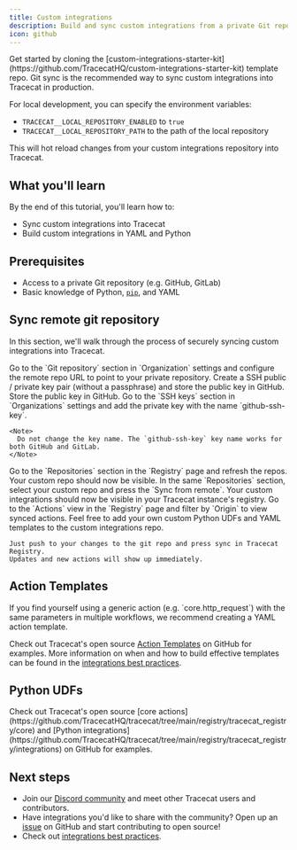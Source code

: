 ```yaml
---
title: Custom integrations
description: Build and sync custom integrations from a private Git repository into Tracecat.
icon: github
---
```



<Tip>
  Get started by cloning the [custom-integrations-starter-kit](https://github.com/TracecatHQ/custom-integrations-starter-kit) template repo.
</Tip>

<Note>
  Git sync is the recommended way to sync custom integrations into Tracecat in production.

  For local development, you can specify the environment variables:
  - `TRACECAT__LOCAL_REPOSITORY_ENABLED` to `true`
  - `TRACECAT__LOCAL_REPOSITORY_PATH` to the path of the local repository

  This will hot reload changes from your custom integrations repository into Tracecat.
</Note>

## What you'll learn

By the end of this tutorial, you'll learn how to:

- Sync custom integrations into Tracecat
- Build custom integrations in YAML and Python

## Prerequisites

- Access to a private Git repository (e.g. GitHub, GitLab)
- Basic knowledge of Python, [`pip`](https://pip.pypa.io/en/stable/getting-started/), and YAML

## Sync remote git repository

In this section, we'll walk through the process of securely syncing custom integrations into Tracecat.

<Steps>
  <CreateNewRepoStep />
  <Step title="Configure remote repo URL">
    Go to the `Git repository` section in `Organization` settings and configure the remote repo URL to point to your private repository.

  </Step>
  <Step title="GitHub SSH deploy key">
    Create a SSH public / private key pair (without a passphrase) and store the public key in GitHub.
    Store the public key in GitHub.
  </Step>
  <Step title="Private key in Tracecat">
    Go to the `SSH keys` section in `Organizations` settings and add the private key with the name `github-ssh-key`.

    <Note>
      Do not change the key name. The `github-ssh-key` key name works for both GitHub and GitLab.
    </Note>
  </Step>
  <Step title="Refresh repos in Tracecat">
    Go to the `Repositories` section in the `Registry` page and refresh the repos.
    Your custom repo should now be visible.
  </Step>
  <Step title="Sync custom repo">
    In the same `Repositories` section, select your custom repo and press the `Sync from remote`.
    Your custom integrations should now be visible in your Tracecat instance's registry.
  </Step>
  <Step title="View custom integrations">
    Go to the `Actions` view in the `Registry` page and filter by `Origin` to view synced actions.
  </Step>
  <Step title="🎉 That's it!">
    Feel free to add your own custom Python UDFs and YAML templates to the custom integrations repo.

    Just push to your changes to the git repo and press sync in Tracecat Registry.
    Updates and new actions will show up immediately.
  </Step>
</Steps>

## Action Templates

<Tip>
  If you find yourself using a generic action (e.g. `core.http_request`) with the same parameters in multiple workflows, we recommend creating a YAML action template.

  Check out Tracecat's open source [Action Templates](https://github.com/TracecatHQ/tracecat/tree/main/registry/tracecat_registry/templates) on GitHub for examples.
  More information on when and how to build effective templates can be found in the [integrations best practices](/integrations/best-practices).
</Tip>

<ActionTemplatesSection />

## Python UDFs

<Tip>
  Check out Tracecat's open source [core actions](https://github.com/TracecatHQ/tracecat/tree/main/registry/tracecat_registry/core)
  and [Python integrations](https://github.com/TracecatHQ/tracecat/tree/main/registry/tracecat_registry/integrations) on GitHub for examples.
</Tip>

<PythonUDFsSection />

## Next steps

- Join our [Discord community](https://discord.gg/n3GF4qxFU8) and meet other Tracecat users and contributors.
- Have integrations you'd like to share with the community? Open up an [issue](https://github.com/TracecatHQ/tracecat/issues) on GitHub and start contributing to open source!
- Check out [integrations best practices](/integrations/best-practices).
